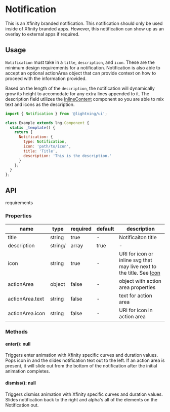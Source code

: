
# Notification

This is an Xfinity branded notification. This notification should only be used inside of Xfinity branded apps. However, this notification can show up as an overlay to external apps if required.

## Usage

`Notification` must take in a `title`, `description`, and `icon`. These are the minimum design requirements for a notification. Notification is also able to accept an optional actionArea object that can provide context on how to proceed with the information provided.

Based on the length of the `description`, the notification will dynamically grow its height to accomodate for any extra lines appended to it. The description field utilizes the [InlineContent](?path=/docs/inlinecontent--basic) component so you are able to mix text and icons as the description.

```js
import { Notification } from '@lightning/ui';

class Example extends lng.Component {
  static _template() {
    return {
      Notification: {
        type: Notification,
        icon: 'path/to/icon',
        title: 'Title',
        description: 'This is the description.'
      }
    };
  }
};
```

<Canvas>
  <Story id="notification--basic" />
</Canvas>

## API
requirements
### Properties

name|type|required|default|description
--|--|--|--|--
title|string|true|-|Notificaiton title
description|string/|array|true|-|Notification description that can be passed as a string or array depending if icons are needed
icon|string|true|-|URI for icon or inline svg that may live next to the title. See <a href="?path=/docs/icon--basic">Icon</a>
actionArea|object|false|-|object with action area properties
actionArea.text|string|false|-|text for action area
actionArea.icon|string|false|-|URI for icon in action area

### Methods

#### enter(): null

Triggers enter animation with Xfinity specific curves and duration values. Pops icon in and the slides notification text out to the left. If an action area is present, it will slide out from the bottom of the notification after the initial animation completes.

#### dismiss(): null
Triggers dismiss animation with Xfinity specific curves and duration values. Slides notification back to the right and alpha's all of the elements on the Notification out.